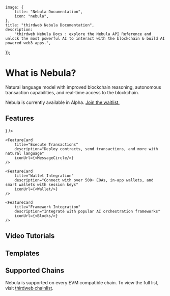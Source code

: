 
	image: {
		title: "Nebula Documentation",
		icon: "nebula",
	},
	title: "thirdweb Nebula Documentation",
	description:
		"thirdweb Nebula Docs : explore the Nebula API Reference and unlock the most powerful AI to interact with the blockchain & build AI powered web3 apps.",
});

# What is Nebula?

Natural language model with improved blockchain reasoning, autonomous transaction capabilities, and real-time access to the blockchain.

Nebula is currently available in Alpha. [Join the waitlist.](https://thirdweb.com/nebula)

<DocImage src={NebulaDiagram} />

## Features

<div
	className="my-4 grid gap-2 md:grid-cols-2 lg:grid-cols-2 "
>
	<FeatureCard
		title="Proprietary Blockchain Model"
		description="Trained on over 2,500+ EVM networks and 1M+ contracts"
		iconUrl={<File />}
	/>

    <FeatureCard
    	title="Execute Transactions"
    	description="Deploy contracts, send transactions, and more with natural language"
		iconUrl={<MessageCircle/>}
    />

	<FeatureCard
    	title="Wallet Integration"
    	description="Connect with over 500+ EOAs, in-app wallets, and smart wallets with session keys"
		iconUrl={<Wallet/>}
    />

	<FeatureCard
    	title="Framework Integration"
    	description="Integrate with popular AI orchestration frameworks"
		iconUrl={<Blocks/>}
    />
</div>

## Video Tutorials

<Grid>

<ArticleCard
	title="Blockchain Explorer"
	description="Learn how to use Nebula to create an AI-powered block explorer"
	href="https://www.youtube.com/watch?v=vBooJytkXa4&t=596s"
/>

</Grid>

## Templates

<Grid>

<GithubTemplateCard title="Bouncer Eliza Agent" href="https://github.com/thirdweb-example/bouncer-eliza-agent" />
<GithubTemplateCard title="Block Explorer" href="https://github.com/thirdweb-example/nebula-block-explorer" />

</Grid>

## Supported Chains
Nebula is supported on every EVM compatible chain. To view the full list, visit [thirdweb chainlist](https://thirdweb.com/chainlist?service=nebula).

<DocImage src={SupportedChains} />




